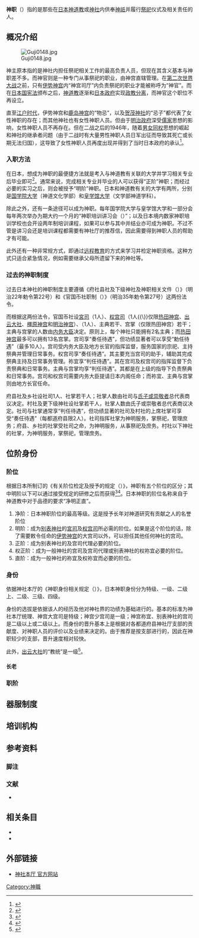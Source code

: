 {{Expand Japanese|神職|time=2020-06-25T14:33:58+00:00}}

{{神道}}

'''神职'''（{{Jpn|j=神職|kk=しんしょく|rm=Shin Shoku}}）指的是那些在[[日本|日本]][[神道教|神道教]]或[[神社|神社]]内供奉[[神祇|神祇]]并履行[[祭祀|祭祀]]仪式及相关责任的人。

== 概况介绍 ==
[[File:Guji0148.jpg|thumb]]

神主原本指的是神社内担任祭祀相关工作的最高负责人员，但现在其含义基本与神职差不多。而神官则是一种专门从事祭祀的职业，由神宫直辖管理。在[[第二次世界大战|第二次世界大战]]之前，只有[[伊势神宫|伊势神宫]]内“神宫司厅”内负责祭祀的职业才能被称呼为“神官”。而在[[日本国宪法|日本国宪法]]颁布之后，[[神道教|神道教]]逐渐和[[日本政府|日本政府]]实现[[政教分离|政教分离]]，而神官这个职位不再设立。

直至[[江户时代|江户时代]]，伊势神宫和[[鹿岛神宫|鹿岛神宫]]的“物忌”，以及[[贺茂神社|贺茂神社]]的“忌子”都代表了女性神职的存在；而其他神社也有女性神职人员。但由于[[明治政府|明治政府]]深受[[儒家|儒家]]思想的影响，女性神职人员不再存在。但在二战之后的1946年，随着[[男女同权|男女同权]]思想的崛起和神社的继承者问题（由于二战时有大量男性神职人员日军出征而导致其死亡或长期无法归国），这导致了女性神职人员再度出现并得到了当时日本政府的承认<ref>{{cite book |author1=小平美香 |title=女性神職の近代―神祇儀礼・行政における祭祀者の研究 |publisher=[[百利金|百利金]] |isbn=9784831512321 |url=https://www.amazon.com/dp/483151232X |accessdate=2020-06-25}}</ref>。

=== 入职方法 ===
在日本，想成为神职的最便捷方法就是考入与神道教有关联的大学并学习相关专业后毕业即可<ref name="Inoue">{{harvnb|井上顺孝|p=114}}</ref>。通常来说，完成相关专业并毕业的人可以获得“正阶”神职；而经过必要的实习之后，则会被授予“明阶”神职。日本和神道教有关的大学有两所，分别是[[国学院大学|国学院大学]]（神道文化学部）和[[皇学馆大学|皇学馆大学]]（文学部神道学科）。

除此之外，还有一条途径可以成为神职。每年国学院大学与皇学馆大学和一部分{{Link-ja|神社厅|神社庁}}会每年两次举办为期大约一个月的“神职培训讲习会（{{lang|ja|神職養成講習会}}）”；以及日本境内数家神职培训学校也会开设两年制培训课程，如果可以参与其中并结业亦可成为神职。不过不管是讲习会还是培训课程都需要有神社厅的推荐信，因此需要得到神职人员的帮助才有可能。

此外还有一种非常规方式，即通过[[远程教育|远程教育]]的方式来学习并检定神职资格。这种方式只适合紧急情况，例如需要继承父母所遗留下来的神社等。

=== 过去的神职制度 ===
过去日本神社的神职制度主要遵循《府社县社及下级神社及神职相关文件（{{lang|ja|府社県社以下神社ノ神職ニ関スル件}}）》（明治22年勅令第22号）和《官国币社职制（{{lang|ja|官国幣社職制}}）》（明治35年勅令第27号）这两份法令。

而根据这两份法令，官国币社设[[宮司|宮司]]（1人）、[[宮司|权宫司]]（1人{{\}}仅限[[热田神宫|热田神宫]]、[[出云大社|出云大社]]、[[橿原神宫|橿原神宫]]和[[明治神宫|明治神宫]]）、{{Link-ja|祢宜|禰宜}}（1人）、主典若干、宫掌（仅限热田神宫）若干；主典与宫掌的人数由[[內務大臣_(日本)|内务大臣]]决定。原则上，每个神社只能拥有2名主典；而[[热田神宫|热田神宫]]最多可以拥有13名宫掌。宫司享“奏任待遇”，但功绩显著者可以享受“勅任待遇”（最多10人）。宫司受内务大臣及地方长官的指挥监督，服务国家的宗祀、主持祭典并管理日常事务。权宫司享“奏任待遇”。其主要充当宫司的助手，辅助其完成祭典主持及日常事务管理。祢宜享“判任待遇”。其在宫司及权宫司的指挥监督下负责祭典和日常事务。主典与宫掌均享“判任待遇”。其都是在上级的指导下负责祭典和日常事务。宫司和权宫司需要内务大臣提请日本内阁任命；而祢宜、主典与宫掌则由地方长官任命。

府县社及乡社设社司1人、社掌若干人；社掌人数由社司与[[氏神#氏子|氏子或崇敬者]]总代表商议决定。村社及更下级神社设社掌若干人，社掌人数由氏子或崇敬者总代表商议决定。社司与社掌通常享“判任待遇”，但功绩显著的社司及村社的上席社掌可享受“奏任待遇”（每都道府县限2人）。社司指挥社掌为神明服务，掌祭祀，管理庶务；府县、乡社的社掌受社司之命，为神明服务，从事祭祀及庶务。村社以下神社的社掌，为神明服务，掌祭祀，管理庶务。

== 位阶身份 ==
=== 阶位 ===
根据日本{{Link-ja|神社本厅|神社本庁}}所制订的《有关阶位检定及授予的规定（{{lang|ja|階位検定及び授与に関する規程}}）》，神职有五个阶位的区分；其中明阶以下可以通过接受规定的研修之后而获得<ref>{{cite web |title=神職・神主の仕事・なり方・給料・資格を紹介 |url=https://careergarden.jp/shinshoku/guuji/ |publisher=Career Garden |accessdate=2020-06-26 |archive-date=2021-01-26 |archive-url=https://web.archive.org/web/20210126123621/https://careergarden.jp/shinshoku/guuji/ |dead-url=no }}</ref><ref>{{cite book |author1=神社本庁 |editor=神社本庁総務部 |title=神社本廳規程類集 |date=2013-02 |publisher=神社新報社 |location=東京 |edition=平成25年版 |url=https://id.ndl.go.jp/bib/024434416 |accessdate=2020-06-26}}</ref>。日本神职的阶位名称来自于神道教中对于品德的要求“净明正直”。

# 净阶：日本神职阶位的最高等级。这是授予长年对神道研究有贡献之人的名誉阶位
# 明阶：成为[[别表神社|别表神社]]的[[宮司|宮司]]及[[宮司|权宫司]]所必需的阶位。如果是这个阶位的话，除了需要敕令任命的[[伊势神宫|伊势神宫]]的大宫司以外，可以担任其他任何神社的宫司。
# 正阶：成为别表神社的{{Link-ja|祢宜|禰宜}}及宫司代理必要的阶位。
# 权正阶：成为一般神社的宫司及宫司代理或别表神社的权祢宜必要的阶位。
# 直阶：成为一般神社的祢宜及权祢宜而必要的阶位。

=== 身份 ===
依据神社本厅的《神职身份相关规定（{{lang|ja|神職身分に関する規程}}）》，日本神职身份分为特级、一级、二级上、二级、三级、四级。

身份的选拔是依据该人的经历及他对神社界的功绩为基础进行的。基本的标准为神社本厅统理、神宫大宫司是特级；神宫少宫司是一级；神宫祢宜、别表神社的宫司是二级以上或二级以上。而身份的晋升基本上是根据对各都道府县神社厅支部的贡献度、对神职人员的评价以及业绩来决定的。由于推荐是按支部进行的，因此在神职较少的支部，晋升速度相对较快。

此外，[[出云大社|出云大社]]的“教统”是一级<ref>{{cite book |author1=出雲大社 |title=出雲大社教布教師養成講習会 |publisher=出雲大社教教務本庁}}</ref>。

==== 长老 ====

=== 职阶 ===

== 器服制度 ==

== 培训机构 ==

== 参考资料 ==
=== 脚注 ===
{{Refbegin}}
{{Reflist|2}}
{{Refend}}

=== 文献 ===
* {{cite book |author1={{Link-ja|井上顺孝|井上順孝}} |editor=井上顺孝 |title=神道: 絵と文章でわかりやすい! |date=2006 |publisher={{Link-ja|夏目社|ナツメ社}} |isbn=9784816340628 |url=https://books.google.com/books?id=FxAeNwAACAAJ |access-date=2020-06-25 |archive-date=2020-09-19 |archive-url=https://web.archive.org/web/20200919124626/https://books.google.com/books?id=FxAeNwAACAAJ |dead-url=no }}

== 相关条目 ==
{{Commons|Category:Kannushi|神职}}

* {{Link-ja|神职奉务规则|神職奉務規則}}
* {{Link-ja|社家|社家}}

== 外部链接 ==
* [https://www.jinjahoncho.or.jp/ 神社本厅 官方网站] {{Wayback|url=https://www.jinjahoncho.or.jp/ |date=20210421125920 }}{{ja}}

{{Portal bar|日本|神道|历史|文化}}
{{Authority control}}
{{DEFAULTSORT:Kannushi}}

[[Category:神職|Category:神職]]
